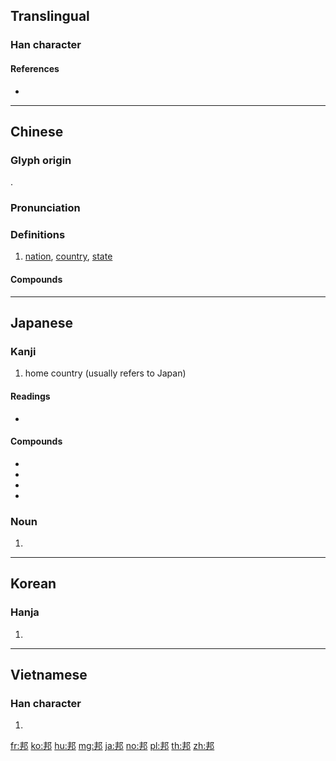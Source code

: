 {{character info/new}}
{{also|那}}
==Translingual==

===Han character===
{{Han char|rn=163|rad=邑|as=04|sn=7|four=57027|canj=QJNL|ids=⿰[[丰]][[邑|⻏]]}}

====References====
* {{Han ref|kx=1269.050|dkj=39310|dj=1768.010|hdz=63756.140|uh=90A6|ud=37030|bh=A8B9|bd=43193}}

----

==Chinese==
{{zh-forms}}
===Glyph origin===
{{Han etym}}
{{Han compound|丰|邑|c1=p|c2=s|ls=psc}}.

===Pronunciation===
{{zh-pron
|m=bāng
|c=bong1
|h=pfs=pâng
|md=
|mn=pang
|w=
|mc=y
|oc=y
|cat=n
}}

===Definitions===
{{zh-hanzi}}

# [[nation]], [[country]], [[state]]

====Compounds====
{{zh-der|邦迪}}

----

==Japanese==

===Kanji===
{{ja-kanji|grade=c|rs=邑04}}

# home country (usually refers to Japan)

====Readings====
* {{ja-readings|goon=[[ほう]] (hō)|kanon=[[ほう]] (hō)|kun=[[くに]] (kuni)|nanori=}}

====Compounds====
* {{ja-r|連邦|れんぽう}}
* {{ja-r|異邦|いほう}}
* {{ja-r|邦楽|ほうがく}}
* {{ja-r|邦人|ほうじん}}

===Noun===
{{ja-noun|くに}}
# {{alternative spelling of|国|lang=ja}}
----

==Korean==

===Hanja===
{{ko-hanja|hangeul=방|eumhun=|rv=bang|mr=pang|y=pang}}

# {{defn|lang=ko|sort=邑04}}

----

==Vietnamese==

===Han character===
{{vi-hantu|[[vâng]], [[bang]], [[bương]]|rs=邑04}}

# {{defn|lang=vi|sort=邑04}}

[[fr:邦]]
[[ko:邦]]
[[hu:邦]]
[[mg:邦]]
[[ja:邦]]
[[no:邦]]
[[pl:邦]]
[[th:邦]]
[[zh:邦]]